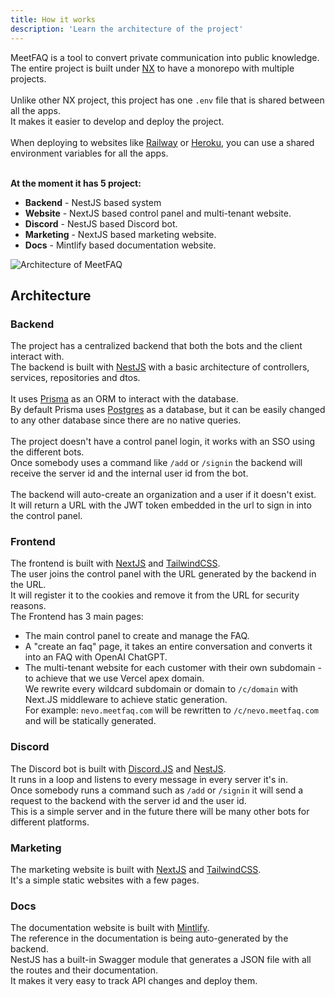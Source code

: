 ```yaml
---
title: How it works
description: 'Learn the architecture of the project'
---
```


MeetFAQ is a tool to convert private communication into public knowledge.<br />
The entire project is built under [NX](https://nx.dev/) to have a monorepo with multiple projects.<br /><br />
Unlike other NX project, this project has one `.env` file that is shared between all the apps.<br />
It makes it easier to develop and deploy the project.<br /><br />
When deploying to websites like [Railway](https://railway.app) or [Heroku](https://heroku.com), you can use a shared environment variables for all the apps.<br /><br />

**At the moment it has 5 project:**

- **Backend** - NestJS based system
- **Website** - NextJS based control panel and multi-tenant website.
- **Discord** - NestJS based Discord bot.
- **Marketing** - NextJS based marketing website.
- **Docs** - Mintlify based documentation website.

<img
  src="/images/arch.png"
  alt="Architecture of MeetFAQ"
/>

## Architecture
### Backend
The project has a centralized backend that both the bots and the client interact with.<br />
The backend is built with [NestJS](https://nestjs.com/) with a basic architecture of controllers, services, repositories and dtos.<br /><br />
It uses [Prisma](https://www.prisma.io/) as an ORM to interact with the database.<br />
By default Prisma uses [Postgres](https://www.postgresql.org/) as a database, but it can be easily changed to any other database since there are no native queries.<br /><br />
The project doesn't have a control panel login, it works with an SSO using the different bots.<br />
Once somebody uses a command like `/add` or `/signin` the backend will receive the server id and the internal user id from the bot.<br /><br />
The backend will auto-create an organization and a user if it doesn't exist.<br />
It will return a URL with the JWT token embedded in the url to sign in into the control panel.

### Frontend
The frontend is built with [NextJS](https://nextjs.org/) and [TailwindCSS](https://tailwindcss.com/).<br />
The user joins the control panel with the URL generated by the backend in the URL.<br />
It will register it to the cookies and remove it from the URL for security reasons.<br />
The Frontend has 3 main pages:
- The main control panel to create and manage the FAQ.
- A "create an faq" page, it takes an entire conversation and converts it into an FAQ with OpenAI ChatGPT.
- The multi-tenant website for each customer with their own subdomain - to achieve that we use Vercel apex domain.<br />
We rewrite every wildcard subdomain or domain to `/c/domain` with Next.JS middleware to achieve static generation.<br />
For example: `nevo.meetfaq.com` will be rewritten to `/c/nevo.meetfaq.com` and will be statically generated.

### Discord
The Discord bot is built with [Discord.JS](https://discord.js.org/) and [NestJS](https://nestjs.com/).<br />
It runs in a loop and listens to every message in every server it's in.<br />
Once somebody runs a command such as `/add` or `/signin` it will send a request to the backend with the server id and the user id.<br />
This is a simple server and in the future there will be many other bots for different platforms.

### Marketing
The marketing website is built with [NextJS](https://nextjs.org/) and [TailwindCSS](https://tailwindcss.com/).<br />
It's a simple static websites with a few pages.

### Docs
The documentation website is built with [Mintlify](https://www.mintlify.com/).<br />
The reference in the documentation is being auto-generated by the backend.<br />
NestJS has a built-in Swagger module that generates a JSON file with all the routes and their documentation.<br />
It makes it very easy to track API changes and deploy them.
